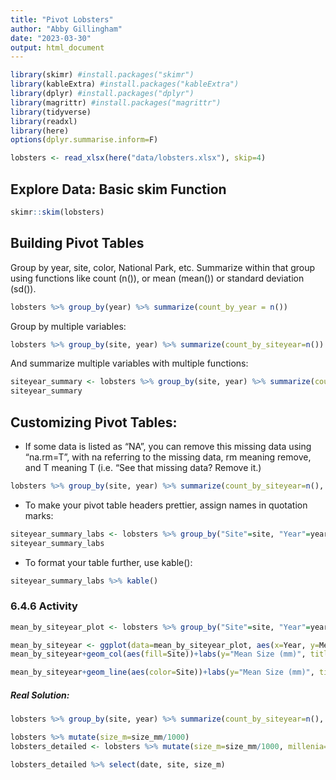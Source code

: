 ```yaml
---
title: "Pivot Lobsters"
author: "Abby Gillingham"
date: "2023-03-30"
output: html_document
---
```


```r
library(skimr) #install.packages("skimr")
library(kableExtra) #install.packages("kableExtra")
library(dplyr) #install.packages("dplyr")
library(magrittr) #install.packages("magrittr")
library(tidyverse)
library(readxl)
library(here)
options(dplyr.summarise.inform=F)
```


```r
lobsters <- read_xlsx(here("data/lobsters.xlsx"), skip=4)
```

## Explore Data: Basic skim Function
```r
skimr::skim(lobsters)
```

## Building Pivot Tables
Group by year, site, color, National Park, etc.
Summarize within that group using functions like count (n()), or mean (mean()) or standard deviation (sd()).
```r
lobsters %>% group_by(year) %>% summarize(count_by_year = n())
```

Group by multiple variables:
```r
lobsters %>% group_by(site, year) %>% summarize(count_by_siteyear=n())
```

And summarize multiple variables with multiple functions:
```r
siteyear_summary <- lobsters %>% group_by(site, year) %>% summarize(count_by_siteyear=n(), mean_size_mm=mean(size_mm), sd_size_mm=sd(size_mm))
siteyear_summary
```

## Customizing Pivot Tables:
* If some data is listed as "NA", you can remove this missing data using "na.rm=T", with na referring to the missing data, rm meaning remove, and T meaning T (i.e. "See that missing data? Remove it.)
```r
lobsters %>% group_by(site, year) %>% summarize(count_by_siteyear=n(), mean_size_mm=mean(size_mm, na.rm=T), sd_size_mm=sd(size_mm, na.rm=T))
```

* To make your pivot table headers prettier, assign names in quotation marks:
```r
siteyear_summary_labs <- lobsters %>% group_by("Site"=site, "Year"=year) %>% summarize("Count"=n(), "Mean"=mean(size_mm, na.rm=T), "St.Dev"=sd(size_mm, na.rm=T))
siteyear_summary_labs
```

* To format your table further, use kable():
```r
siteyear_summary_labs %>% kable()
```

### 6.4.6 Activity
```r
mean_by_siteyear_plot <- lobsters %>% group_by("Site"=site, "Year"=year) %>% summarize("Mean"=mean(size_mm, na.rm=T))
```

```r
mean_by_siteyear <- ggplot(data=mean_by_siteyear_plot, aes(x=Year, y=Mean))
mean_by_siteyear+geom_col(aes(fill=Site))+labs(y="Mean Size (mm)", title="Mean Lobster Size by Site", subtitle="(2012 - 2016)", col="Site")+theme(axis.text.x=element_text(angle=90))+facet_wrap(~Site)
```

```r
mean_by_siteyear+geom_line(aes(color=Site))+labs(y="Mean Size (mm)", title="Mean Lobster Size by Site", subtitle="(2012 - 2016)", col="Site")
```

##### Real Solution:
```r
lobsters %>% group_by(site, year) %>% summarize(count_by_siteyear=n(), mean_size_mm=mean(size_mm, na.rm=T), sd_size_mm=sd(size_mm, na.rm=T), median_size_mm=median(size_mm, na.rm=T))
```

```r
lobsters %>% mutate(size_m=size_mm/1000)
lobsters_detailed <- lobsters %>% mutate(size_m=size_mm/1000, millenia=2000, observer="AH")
```

```r
lobsters_detailed %>% select(date, site, size_m)
```



